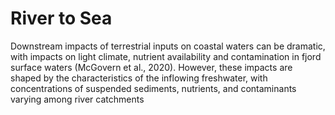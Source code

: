 # River to Sea

Downstream impacts of terrestrial inputs on coastal waters can be dramatic, with impacts on light climate, nutrient availability and contamination in fjord surface waters (McGovern et al., 2020). However, these impacts are shaped by the characteristics of the inflowing freshwater, with concentrations of suspended sediments, nutrients, and contaminants varying among river catchments

```r

```
